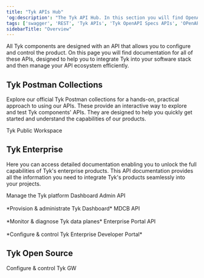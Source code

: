 ```yaml
---
title: "Tyk APIs Hub"
'og:description': "The Tyk API Hub. In this section you will find OpenAPI docs for the APIs for Tyk Gateway, Tyk Dashboard and other Tyk products"
tags: ['swagger', 'REST', 'Tyk APIs', 'Tyk OpenAPI Specs APIs', 'OPenAPI', 'OAS']
sidebarTitle: "Overview"
---
```



All Tyk components are designed with an API that allows you to configure and control the product. On this page you will find documentation for all of these APIs, designed to help you to integrate Tyk into your software stack and then manage your API ecosystem efficiently.

## Tyk Postman Collections

Explore our official Tyk Postman collections for a hands-on, practical approach to using our APIs.
These provide an interactive way to explore and test Tyk components' APIs. They are designed to help you quickly get
started and understand the capabilities of our products.


<ResponsiveGrid>


<Card title="Postman" href="https://www.postman.com/tyk-technologies/workspace/379673ec-4cc5-4b8e-bef5-8a6a988071cb/overview" img="/img/logos/Postman-logo-vertical-orange-2021.svg">
Tyk Public Workspace
</Card>


</ResponsiveGrid>

## Tyk Enterprise

Here you can access detailed documentation enabling you to unlock the full capabilities of Tyk's enterprise products. This API documentation provides all the
information you need to integrate Tyk's products seamlessly into your projects.

<ResponsiveGrid>


<Card title="OpenAPI" href="/nightly/tyk-dashboard-api" img="/img/logos/tyk-logo-selfmanaged.svg">
Manage the Tyk platform
</Card>


</ResponsiveGrid>

<ResponsiveGrid>


<Card title="OpenAPI" href="/nightly/dashboard-admin-api">
Dashboard Admin API
<br /><br />
*Provision & administrate Tyk Dashboard*
</Card>

<Card title="OpenAPI" href="/nightly/tyk-mdcb-api">
MDCB API
<br /><br />
*Monitor & diagnose Tyk data planes*
</Card>

<Card title="OpenAPI" href="/nightly/product-stack/tyk-enterprise-developer-portal/api-documentation/tyk-edp-api">
Enterprise Portal API
<br />
<br />
*Configure & control Tyk Enterprise Developer Portal*
</Card>


</ResponsiveGrid>


## Tyk Open Source

<ResponsiveGrid>


<Card title="OpenAPI" href="/nightly/tyk-gateway-api" img="/img/logos/tyk-logo-opensource.svg">
Configure & control Tyk GW
</Card>


</ResponsiveGrid>